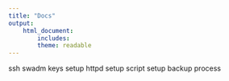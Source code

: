 ```yaml
---
title: "Docs"
output:
    html_document:
        includes:
        theme: readable
---
```


ssh swadm keys setup
httpd setup
script setup
backup process
